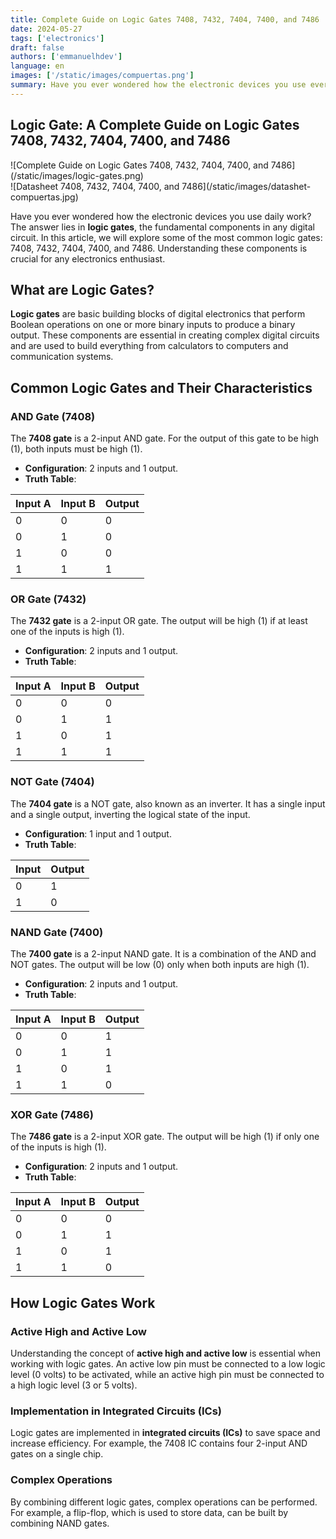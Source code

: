 ```yaml
---
title: Complete Guide on Logic Gates 7408, 7432, 7404, 7400, and 7486
date: 2024-05-27
tags: ['electronics']
draft: false
authors: ['emmanuelhdev']
language: en
images: ['/static/images/compuertas.png']
summary: Have you ever wondered how the electronic devices you use every day work? The answer lies in logic gates.
---
```


## Logic Gate: A Complete Guide on Logic Gates 7408, 7432, 7404, 7400, and 7486

<div className="flex flex-col gap-4 md:flex-row">
  <div>
    ![Complete Guide on Logic Gates 7408, 7432, 7404, 7400, and 7486](/static/images/logic-gates.png)
  </div>
  <div>
   ![Datasheet 7408, 7432, 7404, 7400, and 7486](/static/images/datashet-compuertas.jpg)
  </div>
</div>

Have you ever wondered how the electronic devices you use daily work? The answer lies in **logic gates**, the fundamental components in any digital circuit. In this article, we will explore some of the most common logic gates: 7408, 7432, 7404, 7400, and 7486. Understanding these components is crucial for any electronics enthusiast.

## What are Logic Gates?

**Logic gates** are basic building blocks of digital electronics that perform Boolean operations on one or more binary inputs to produce a binary output. These components are essential in creating complex digital circuits and are used to build everything from calculators to computers and communication systems.

## Common Logic Gates and Their Characteristics

### AND Gate (7408)

The **7408 gate** is a 2-input AND gate. For the output of this gate to be high (1), both inputs must be high (1).

- **Configuration**: 2 inputs and 1 output.
- **Truth Table**:

| Input A | Input B | Output |
| ------- | ------- | ------ |
| 0       | 0       | 0      |
| 0       | 1       | 0      |
| 1       | 0       | 0      |
| 1       | 1       | 1      |

### OR Gate (7432)

The **7432 gate** is a 2-input OR gate. The output will be high (1) if at least one of the inputs is high (1).

- **Configuration**: 2 inputs and 1 output.
- **Truth Table**:

| Input A | Input B | Output |
| ------- | ------- | ------ |
| 0       | 0       | 0      |
| 0       | 1       | 1      |
| 1       | 0       | 1      |
| 1       | 1       | 1      |

### NOT Gate (7404)

The **7404 gate** is a NOT gate, also known as an inverter. It has a single input and a single output, inverting the logical state of the input.

- **Configuration**: 1 input and 1 output.
- **Truth Table**:

| Input | Output |
| ----- | ------ |
| 0     | 1      |
| 1     | 0      |

### NAND Gate (7400)

The **7400 gate** is a 2-input NAND gate. It is a combination of the AND and NOT gates. The output will be low (0) only when both inputs are high (1).

- **Configuration**: 2 inputs and 1 output.
- **Truth Table**:

| Input A | Input B | Output |
| ------- | ------- | ------ |
| 0       | 0       | 1      |
| 0       | 1       | 1      |
| 1       | 0       | 1      |
| 1       | 1       | 0      |

### XOR Gate (7486)

The **7486 gate** is a 2-input XOR gate. The output will be high (1) if only one of the inputs is high (1).

- **Configuration**: 2 inputs and 1 output.
- **Truth Table**:

| Input A | Input B | Output |
| ------- | ------- | ------ |
| 0       | 0       | 0      |
| 0       | 1       | 1      |
| 1       | 0       | 1      |
| 1       | 1       | 0      |

## How Logic Gates Work

### Active High and Active Low

Understanding the concept of **active high and active low** is essential when working with logic gates. An active low pin must be connected to a low logic level (0 volts) to be activated, while an active high pin must be connected to a high logic level (3 or 5 volts).

### Implementation in Integrated Circuits (ICs)

Logic gates are implemented in **integrated circuits (ICs)** to save space and increase efficiency. For example, the 7408 IC contains four 2-input AND gates on a single chip.

### Complex Operations

By combining different logic gates, complex operations can be performed. For example, a flip-flop, which is used to store data, can be built by combining NAND gates.
